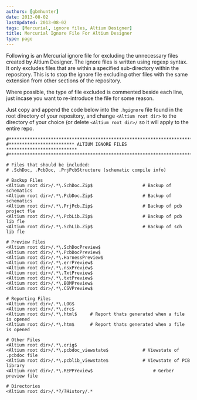 ```yaml
---
authors: [gbmhunter]
date: 2013-08-02
lastUpdated: 2013-08-02
tags: [Mercurial, ignore files, Altium Designer]
title: Mercurial Ignore File For Altium Designer
type: page
---
```


Following is an Mercurial ignore file for excluding the unnecessary files created by Altium Designer. The ignore files is written using regexp syntax. It only excludes files that are within a specified sub-directory within the repository. This is to stop the ignore file excluding other files with the same extension from other sections of the repository.

Where possible, the type of file excluded is commented beside each line, just incase you want to re-introduce the file for some reason.

Just copy and append the code below into the `.hgignore` file found in the root directory of your repository, and change `<Altium root dir>` to the directory of your choice (or delete `<Altium root dir>/` so it will apply to the entire repo.

```text
#*************************************************************************
#************************* ALTIUM IGNORE FILES ***************************
#*************************************************************************

# Files that should be included:
# .SchDoc, .PcbDoc, .PrjPcbStructure (schematic compile info)

# Backup Files
<Altium root dir>/.*\.SchDoc.Zip$					# Backup of schematics
<Altium root dir>/.*\.PcbDoc.Zip$					# Backup of schematics
<Altium root dir>/.*\.PrjPcb.Zip$					# Backup of pcb project fle
<Altium root dir>/.*\.PcbLib.Zip$					# Backup of pcb lib fle
<Altium root dir>/.*\.SchLib.Zip$					# Backup of sch lib fle

# Preview Files
<Altium root dir>/.*\.SchDocPreview$
<Altium root dir>/.*\.PcbDocPreview$
<Altium root dir>/.*\.HarnessPreview$
<Altium root dir>/.*\.errPreview$
<Altium root dir>/.*\.nsxPreview$
<Altium root dir>/.*\.TxtPreview$
<Altium root dir>/.*\.txtPreview$
<Altium root dir>/.*\.BOMPreview$
<Altium root dir>/.*\.CSVPreview$

# Reporting Files
<Altium root dir>/.*\.LOG$
<Altium root dir>/.*\.drc$
<Altium root dir>/.*\.html$		# Report thats generated when a file is opened       
<Altium root dir>/.*\.htm$		# Report thats generated when a file is opened                

# Other Files
<Altium root dir>/.*\.orig$
<Altium root dir>/.*\.pcbdoc_viewstate$				# Viewstate of .pcbdoc file
<Altium root dir>/.*\.pcblib_viewstate$				# Viewstate of PCB library
<Altium root dir>/.*\.REPPreview$						# Gerber preview file

# Directories
<Altium root dir>/.*?/?History/.*
```